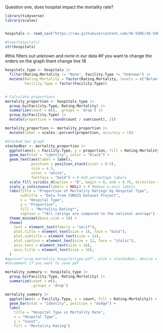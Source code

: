 Question one, does hospital impact the mortality rate? 

```r

library(tidyverse)
library(scales)


hospitals <- read_csv("https://raw.githubusercontent.com/36-SURE/36-SURE.github.io/main/data/hospitals.csv")

#View(hospitals)
str(hospitals)


```

#this filters out unknown and none in our data
#if you want to change the orders on the graph thant change line 18 
```r
hospitals_type <- hospitals |> 
  filter(Rating.Mortality != "None", Facility.Type != "Unknown") |> 
  mutate(Rating.Mortality = factor(Rating.Mortality, levels = c("Below", "Same", "Above")),
         Facility.Type = factor(Facility.Type))
         
```



```r
# Calculate proportions
mortality_proportion <- hospitals_type |> 
  group_by(Facility.Type, Rating.Mortality) |> 
  summarize(count = n(), .groups = 'drop') |> 
  group_by(Facility.Type) |> 
  mutate(proportion = round(count / sum(count), 2))

mortality_proportion <- mortality_proportion |> 
  mutate(label = scales::percent(proportion, accuracy = 1))

#Stacked bar graph
stackedbar <- mortality_proportion |> 
  ggplot(aes(x = Facility.Type, y = proportion, fill = Rating.Mortality)) +
  geom_bar(stat = "identity", color = "black") +
  geom_text(aes(label = label), 
            position = position_stack(vjust = 0.5), 
            size = 4.5, 
            color = "white",
            fontface = "bold") + # Add percentage labels
  scale_fill_viridis_d(option = "D", begin = 0, end = 0.75, direction = 1) + 
  scale_y_continuous(labels = NULL) + # Remove y-axis labels
  labs(title = "Proportion of Mortality Ratings by Hospital Type", 
       subtitle = "Data from CORGIS Dataset Project",
       x = "Hospital Type", 
       y = "Proportion", 
       fill = "Mortality Rating*",
       caption = "*All ratings are compared to the national average") +
  theme_minimal(base_size = 18) +
  theme(
    text = element_text(family = "serif"),
    plot.title = element_text(size = 18, face = "bold"),
    plot.subtitle = element_text(size = 12),
    plot.caption = element_text(size = 12, face = "italic"),
    axis.text = element_text(size = 16),
    axis.title = element_text(size = 16),
  )
#ggsave("prop_mortality_hospitaltype.pdf", plot = stackedbar, device = "pdf", width = 10, height = 8, path = getwd())
#uncomment if you want to save pdf

```


```r
mortality_summary <- hospitals_type |> 
  group_by(Facility.Type, Rating.Mortality) |> 
  summarize(count = n(), 
            .groups = 'drop')

mortality_summary |> 
  ggplot(aes(x = Facility.Type, y = count, fill = Rating.Mortality)) +
  geom_bar(stat = "identity", position = "dodge") +
  labs(
    title = "Hospital Type vs Mortality Rate", 
    x = "Hospital Type", 
    y = "Count", 
    fill = "Mortality Rating")

```




